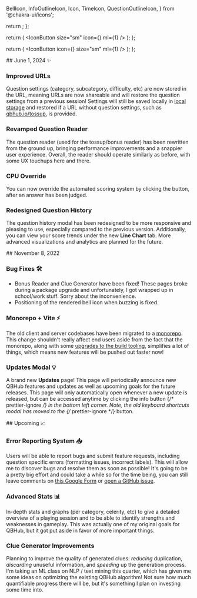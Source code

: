   BellIcon,
  InfoOutlineIcon,
  Icon,
  TimeIcon,
  QuestionOutlineIcon,
} from '@chakra-ui/icons';

  return <BellIcon color="cyan.500" w={4} h={4} />;
};

  return (
    <IconButton
      size="sm"
      icon={<Icon as={ArrowLeftRight} h="50%" w="50%" />}
      ml={1}
    />
  );
};

  return (
    <IconButton
      icon={<TimeIcon boxSize={6} h="50%" w="50%" />}
      size="sm"
      ml={1}
    />
  );
};

<Box mb={4}>
## June 1, 2024 ✨

### Improved URLs

Question settings (category, subcategory, difficulty, etc) are now stored in the
URL, meaning URLs are now shareable and will restore the question settings from
a previous session! Settings will still be saved locally in
[local storage](https://developer.mozilla.org/en-US/docs/Web/API/Window/localStorage)
and restored if a URL without question settings, such as
[qbhub.io/tossup](https://qbhub.io), is provided.

### Revamped Question Reader

The question reader (used for the tossup/bonus reader) has been rewritten from
the ground up, bringing performance improvements and a snappier user experience.
Overall, the reader should operate similarly as before, with some UX touchups
here and there.

### CPU Override <OverrideIconButton />

You can now override the automated scoring system by clicking the button, after
an answer has been judged.

### Redesigned Question History <HistoryIconButton />

The question history modal has been redesigned to be more responsive and
pleasing to use, especially compared to the previous version. Additionally, you
can view your score trends under the new **Line Chart** tab. More advanced
visualizations and analytics are planned for the future.

</Box>

<Box mb={4}>
## November 8, 2022

### Bug Fixes 🛠️

- Bonus Reader and Clue Generator have been fixed! These pages broke during a
  package upgrade and unfortunately, I got wrapped up in school/work stuff.
  Sorry about the inconvenience.
- Positioning of the rendered bell icon <Bell /> when buzzing is fixed.

### Monorepo + Vite ⚡️

The old client and server codebases have been migrated to a
[monorepo](https://github.com/yesean/qbhub). This change shouldn't really affect
end users aside from the fact that the monorepo, along with some
[upgrades to the build tooling](https://vitejs.dev/), simplifies a lot of
things, which means new features will be pushed out faster now!

### Updates Modal 💡

A brand new **Updates** page! This page will periodically announce new QBHub
features and updates as well as upcoming goals for the future releases. This
page will only automatically open whenever a new update is released, but can be
accessed anytime by clicking the info button
{/* prettier-ignore */} <InfoOutlineIcon mx={1} /> in the bottom left corner.
Note, the old keyboard shortcuts modal has moved to the
{/* prettier-ignore */} <QuestionOutlineIcon mx={1} /> button.

</Box>

<Box>
## Upcoming 📈

### Error Reporting System 📥

Users will be able to report bugs and submit feature requests, including
question specific errors (formatting issues, incorrect labels). This will allow
me to discover bugs and resolve them as soon as possible! It's going to be a
pretty big effort and could take a while so for the time being, you can still
leave comments on
[this Google Form](https://docs.google.com/forms/d/e/1FAIpQLSfmLBEXd_p_j_t8M7qvGGC5fC5_B0a0DKCWy6K7YWjOyHA7Hg/viewform?usp=sf_link)
or [open a GitHub issue](https://github.com/yesean/qbhub/issues/new/choose).

### Advanced Stats 📊

In-depth stats and graphs (per category, celerity, etc) to give a detailed
overview of a playing session and to be able to identify strengths and
weaknesses in gameplay. This was actually one of my original goals for QBHub,
but it got put aside in favor of more important things.

### Clue Generator Improvements

Planning to improve the quality of generated clues: _reducing_ duplication,
_discarding_ unuseful information, and _speeding_ up the generation process. I'm
taking an ML class on NLP / text mining this quarter, which has given me some
ideas on optimizing the existing QBHub algorithm! Not sure how much quantifiable
progress there will be, but it's something I plan on investing some time into.

</Box>
